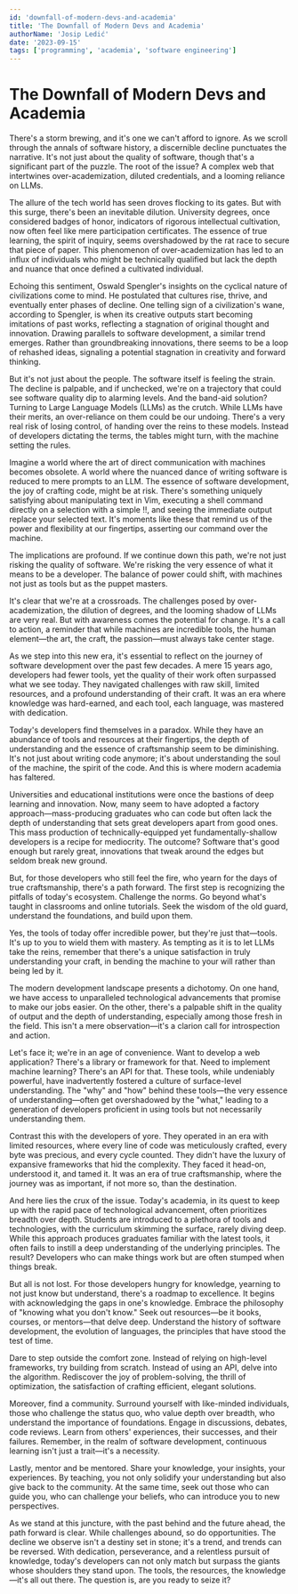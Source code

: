 ```yaml
---
id: 'downfall-of-modern-devs-and-academia'
title: 'The Downfall of Modern Devs and Academia'
authorName: 'Josip Ledić'
date: '2023-09-15'
tags: ['programming', 'academia', 'software engineering']
---
```


# The Downfall of Modern Devs and Academia

<RemoteImage
  alt="A macbook in the center of a dark room"
  src="macbook-dark-room.jpeg"
/>

There's a storm brewing, and it's one we can't afford to ignore. As we scroll through the annals of software history, a discernible decline punctuates the narrative. It's not just about the quality of software, though that's a significant part of the puzzle. The root of the issue? A complex web that intertwines over-academization, diluted credentials, and a looming reliance on LLMs.

The allure of the tech world has seen droves flocking to its gates. But with this surge, there's been an inevitable dilution. University degrees, once considered badges of honor, indicators of rigorous intellectual cultivation, now often feel like mere participation certificates. The essence of true learning, the spirit of inquiry, seems overshadowed by the rat race to secure that piece of paper. This phenomenon of over-academization has led to an influx of individuals who might be technically qualified but lack the depth and nuance that once defined a cultivated individual.

Echoing this sentiment, Oswald Spengler's insights on the cyclical nature of civilizations come to mind. He postulated that cultures rise, thrive, and eventually enter phases of decline. One telling sign of a civilization's wane, according to Spengler, is when its creative outputs start becoming imitations of past works, reflecting a stagnation of original thought and innovation. Drawing parallels to software development, a similar trend emerges. Rather than groundbreaking innovations, there seems to be a loop of rehashed ideas, signaling a potential stagnation in creativity and forward thinking.

But it's not just about the people. The software itself is feeling the strain. The decline is palpable, and if unchecked, we're on a trajectory that could see software quality dip to alarming levels. And the band-aid solution? Turning to Large Language Models (LLMs) as the crutch. While LLMs have their merits, an over-reliance on them could be our undoing. There's a very real risk of losing control, of handing over the reins to these models. Instead of developers dictating the terms, the tables might turn, with the machine setting the rules.

Imagine a world where the art of direct communication with machines becomes obsolete. A world where the nuanced dance of writing software is reduced to mere prompts to an LLM. The essence of software development, the joy of crafting code, might be at risk. There's something uniquely satisfying about manipulating text in Vim, executing a shell command directly on a selection with a simple !!, and seeing the immediate output replace your selected text. It's moments like these that remind us of the power and flexibility at our fingertips, asserting our command over the machine.

The implications are profound. If we continue down this path, we're not just risking the quality of software. We're risking the very essence of what it means to be a developer. The balance of power could shift, with machines not just as tools but as the puppet masters.

It's clear that we're at a crossroads. The challenges posed by over-academization, the dilution of degrees, and the looming shadow of LLMs are very real. But with awareness comes the potential for change. It's a call to action, a reminder that while machines are incredible tools, the human element—the art, the craft, the passion—must always take center stage.

As we step into this new era, it's essential to reflect on the journey of software development over the past few decades. A mere 15 years ago, developers had fewer tools, yet the quality of their work often surpassed what we see today. They navigated challenges with raw skill, limited resources, and a profound understanding of their craft. It was an era where knowledge was hard-earned, and each tool, each language, was mastered with dedication.

Today's developers find themselves in a paradox. While they have an abundance of tools and resources at their fingertips, the depth of understanding and the essence of craftsmanship seem to be diminishing. It's not just about writing code anymore; it's about understanding the soul of the machine, the spirit of the code. And this is where modern academia has faltered.

Universities and educational institutions were once the bastions of deep learning and innovation. Now, many seem to have adopted a factory approach—mass-producing graduates who can code but often lack the depth of understanding that sets great developers apart from good ones. This mass production of technically-equipped yet fundamentally-shallow developers is a recipe for mediocrity. The outcome? Software that's good enough but rarely great, innovations that tweak around the edges but seldom break new ground.

But, for those developers who still feel the fire, who yearn for the days of true craftsmanship, there's a path forward. The first step is recognizing the pitfalls of today's ecosystem. Challenge the norms. Go beyond what's taught in classrooms and online tutorials. Seek the wisdom of the old guard, understand the foundations, and build upon them.

Yes, the tools of today offer incredible power, but they're just that—tools. It's up to you to wield them with mastery. As tempting as it is to let LLMs take the reins, remember that there's a unique satisfaction in truly understanding your craft, in bending the machine to your will rather than being led by it.

The modern development landscape presents a dichotomy. On one hand, we have access to unparalleled technological advancements that promise to make our jobs easier. On the other, there's a palpable shift in the quality of output and the depth of understanding, especially among those fresh in the field. This isn't a mere observation—it's a clarion call for introspection and action.

Let's face it; we're in an age of convenience. Want to develop a web application? There's a library or framework for that. Need to implement machine learning? There's an API for that. These tools, while undeniably powerful, have inadvertently fostered a culture of surface-level understanding. The "why" and "how" behind these tools—the very essence of understanding—often get overshadowed by the "what," leading to a generation of developers proficient in using tools but not necessarily understanding them.

Contrast this with the developers of yore. They operated in an era with limited resources, where every line of code was meticulously crafted, every byte was precious, and every cycle counted. They didn't have the luxury of expansive frameworks that hid the complexity. They faced it head-on, understood it, and tamed it. It was an era of true craftsmanship, where the journey was as important, if not more so, than the destination.

And here lies the crux of the issue. Today's academia, in its quest to keep up with the rapid pace of technological advancement, often prioritizes breadth over depth. Students are introduced to a plethora of tools and technologies, with the curriculum skimming the surface, rarely diving deep. While this approach produces graduates familiar with the latest tools, it often fails to instill a deep understanding of the underlying principles. The result? Developers who can make things work but are often stumped when things break.

But all is not lost. For those developers hungry for knowledge, yearning to not just know but understand, there's a roadmap to excellence. It begins with acknowledging the gaps in one's knowledge. Embrace the philosophy of "knowing what you don't know." Seek out resources—be it books, courses, or mentors—that delve deep. Understand the history of software development, the evolution of languages, the principles that have stood the test of time.

Dare to step outside the comfort zone. Instead of relying on high-level frameworks, try building from scratch. Instead of using an API, delve into the algorithm. Rediscover the joy of problem-solving, the thrill of optimization, the satisfaction of crafting efficient, elegant solutions.

Moreover, find a community. Surround yourself with like-minded individuals, those who challenge the status quo, who value depth over breadth, who understand the importance of foundations. Engage in discussions, debates, code reviews. Learn from others' experiences, their successes, and their failures. Remember, in the realm of software development, continuous learning isn't just a trait—it's a necessity.

Lastly, mentor and be mentored. Share your knowledge, your insights, your experiences. By teaching, you not only solidify your understanding but also give back to the community. At the same time, seek out those who can guide you, who can challenge your beliefs, who can introduce you to new perspectives.

As we stand at this juncture, with the past behind and the future ahead, the path forward is clear. While challenges abound, so do opportunities. The decline we observe isn't a destiny set in stone; it's a trend, and trends can be reversed. With dedication, perseverance, and a relentless pursuit of knowledge, today's developers can not only match but surpass the giants whose shoulders they stand upon. The tools, the resources, the knowledge—it's all out there. The question is, are you ready to seize it?
